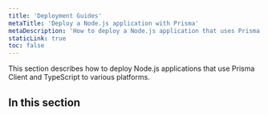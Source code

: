 ```yaml
---
title: 'Deployment Guides'
metaTitle: 'Deploy a Node.js application with Prisma'
metaDescription: 'How to deploy a Node.js application that uses Prisma Client and TypeScript to various cloud platforms.'
staticLink: true
toc: false
---
```


<TopBlock>

This section describes how to deploy Node.js applications that use Prisma Client and TypeScript to various platforms.

</TopBlock>

## In this section

<Subsections />

